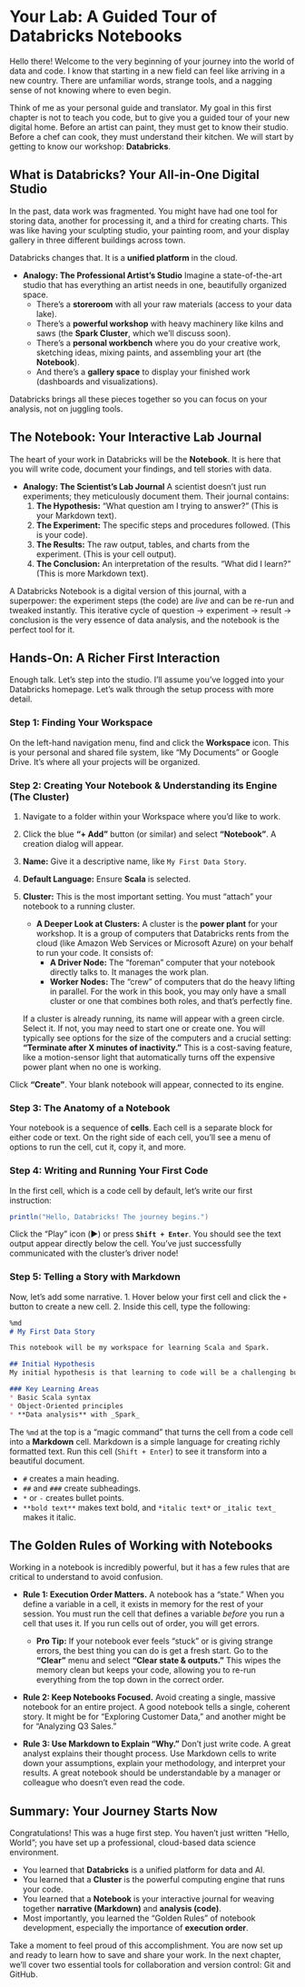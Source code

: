 # Your Lab: A Guided Tour of Databricks Notebooks

Hello there! Welcome to the very beginning of your journey into the world of data and code. I know that starting in a new field can feel like arriving in a new country. There are unfamiliar words, strange tools, and a nagging sense of not knowing where to even begin.

Think of me as your personal guide and translator. My goal in this first chapter is not to teach you code, but to give you a guided tour of your new digital home. Before an artist can paint, they must get to know their studio. Before a chef can cook, they must understand their kitchen. We will start by getting to know our workshop: **Databricks**.

## What is Databricks? Your All-in-One Digital Studio

In the past, data work was fragmented. You might have had one tool for storing data, another for processing it, and a third for creating charts. This was like having your sculpting studio, your painting room, and your display gallery in three different buildings across town.

Databricks changes that. It is a **unified platform** in the cloud.

* **Analogy: The Professional Artist's Studio**
    Imagine a state-of-the-art studio that has everything an artist needs in one, beautifully organized space.
    * There's a **storeroom** with all your raw materials (access to your data lake).
    * There's a **powerful workshop** with heavy machinery like kilns and saws (the **Spark Cluster**, which we'll discuss soon).
    * There's a **personal workbench** where you do your creative work, sketching ideas, mixing paints, and assembling your art (the **Notebook**).
    * And there's a **gallery space** to display your finished work (dashboards and visualizations).

Databricks brings all these pieces together so you can focus on your analysis, not on juggling tools.

## The Notebook: Your Interactive Lab Journal

The heart of your work in Databricks will be the **Notebook**. It is here that you will write code, document your findings, and tell stories with data.

* **Analogy: The Scientist's Lab Journal**
    A scientist doesn't just run experiments; they meticulously document them. Their journal contains:
    1.  **The Hypothesis:** "What question am I trying to answer?" (This is your Markdown text).
    2.  **The Experiment:** The specific steps and procedures followed. (This is your code).
    3.  **The Results:** The raw output, tables, and charts from the experiment. (This is your cell output).
    4.  **The Conclusion:** An interpretation of the results. "What did I learn?" (This is more Markdown text).

A Databricks Notebook is a digital version of this journal, with a superpower: the experiment steps (the code) are *live* and can be re-run and tweaked instantly. This iterative cycle of question -> experiment -> result -> conclusion is the very essence of data analysis, and the notebook is the perfect tool for it.

## Hands-On: A Richer First Interaction

Enough talk. Let's step into the studio. I'll assume you've logged into your Databricks homepage. Let's walk through the setup process with more detail.

### Step 1: Finding Your Workspace

On the left-hand navigation menu, find and click the **Workspace** icon. This is your personal and shared file system, like "My Documents" or Google Drive. It’s where all your projects will be organized.

### Step 2: Creating Your Notebook & Understanding its Engine (The Cluster)

1.  Navigate to a folder within your Workspace where you'd like to work.
2.  Click the blue **"+ Add"** button (or similar) and select **"Notebook"**. A creation dialog will appear.
3.  **Name:** Give it a descriptive name, like `My First Data Story`.
4.  **Default Language:** Ensure **Scala** is selected.
5.  **Cluster:** This is the most important setting. You must "attach" your notebook to a running cluster.

    * **A Deeper Look at Clusters:** A cluster is the **power plant** for your workshop. It is a group of computers that Databricks rents from the cloud (like Amazon Web Services or Microsoft Azure) on your behalf to run your code. It consists of:
        * **A Driver Node:** The "foreman" computer that your notebook directly talks to. It manages the work plan.
        * **Worker Nodes:** The "crew" of computers that do the heavy lifting in parallel. For the work in this book, you may only have a small cluster or one that combines both roles, and that's perfectly fine.

    If a cluster is already running, its name will appear with a green circle. Select it. If not, you may need to start one or create one. You will typically see options for the size of the computers and a crucial setting: **"Terminate after X minutes of inactivity."** This is a cost-saving feature, like a motion-sensor light that automatically turns off the expensive power plant when no one is working.

Click **"Create"**. Your blank notebook will appear, connected to its engine.

### Step 3: The Anatomy of a Notebook
Your notebook is a sequence of **cells**. Each cell is a separate block for either code or text. On the right side of each cell, you'll see a menu of options to run the cell, cut it, copy it, and more.

### Step 4: Writing and Running Your First Code
In the first cell, which is a code cell by default, let's write our first instruction:

```scala
println("Hello, Databricks! The journey begins.")
```
Click the "Play" icon (▶️) or press **`Shift + Enter`**. You should see the text output appear directly below the cell. You've just successfully communicated with the cluster's driver node!

### Step 5: Telling a Story with Markdown
Now, let's add some narrative.
1.  Hover below your first cell and click the `+` button to create a new cell.
2.  Inside this cell, type the following:

```md
%md
# My First Data Story

This notebook will be my workspace for learning Scala and Spark.

## Initial Hypothesis
My initial hypothesis is that learning to code will be a challenging but rewarding process.

### Key Learning Areas
* Basic Scala syntax
* Object-Oriented principles
* **Data analysis** with _Spark_
```
The `%md` at the top is a "magic command" that turns the cell from a code cell into a **Markdown** cell. Markdown is a simple language for creating richly formatted text. Run this cell (`Shift + Enter`) to see it transform into a beautiful document.

* `#` creates a main heading.
* `##` and `###` create subheadings.
* `*` or `-` creates bullet points.
* `**bold text**` makes text bold, and `*italic text*` or `_italic text_` makes it italic.

## The Golden Rules of Working with Notebooks

Working in a notebook is incredibly powerful, but it has a few rules that are critical to understand to avoid confusion.

* **Rule 1: Execution Order Matters.** A notebook has a "state." When you define a variable in a cell, it exists in memory for the rest of your session. You must run the cell that defines a variable *before* you run a cell that uses it. If you run cells out of order, you will get errors.
    * **Pro Tip:** If your notebook ever feels "stuck" or is giving strange errors, the best thing you can do is get a fresh start. Go to the **"Clear"** menu and select **"Clear state & outputs."** This wipes the memory clean but keeps your code, allowing you to re-run everything from the top down in the correct order.

* **Rule 2: Keep Notebooks Focused.** Avoid creating a single, massive notebook for an entire project. A good notebook tells a single, coherent story. It might be for "Exploring Customer Data," and another might be for "Analyzing Q3 Sales."

* **Rule 3: Use Markdown to Explain "Why."** Don't just write code. A great analyst explains their thought process. Use Markdown cells to write down your assumptions, explain your methodology, and interpret your results. A great notebook should be understandable by a manager or colleague who doesn't even read the code.

## Summary: Your Journey Starts Now

Congratulations! This was a huge first step. You haven't just written "Hello, World"; you have set up a professional, cloud-based data science environment.

* You learned that **Databricks** is a unified platform for data and AI.
* You learned that a **Cluster** is the powerful computing engine that runs your code.
* You learned that a **Notebook** is your interactive journal for weaving together **narrative (Markdown)** and **analysis (code)**.
* Most importantly, you learned the "Golden Rules" of notebook development, especially the importance of **execution order**.

Take a moment to feel proud of this accomplishment. You are now set up and ready to learn how to save and share your work. In the next chapter, we'll cover two essential tools for collaboration and version control: Git and GitHub.